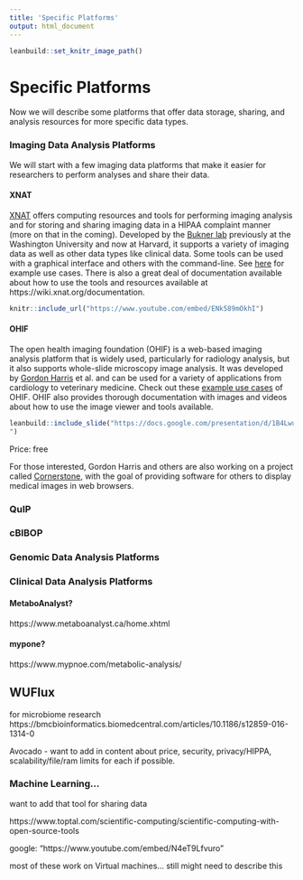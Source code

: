```yaml
---
title: 'Specific Platforms'
output: html_document
---
```


```r
leanbuild::set_knitr_image_path()
```

# Specific Platforms

Now we will describe some platforms that offer data storage, sharing, and analysis resources for more specific data types.

### Imaging Data Analysis Platforms

We will start with a few imaging data platforms that make it easier for researchers to perform analyses and share their data.

#### XNAT

[XNAT](https://www.xnat.org/about/) offers computing resources and tools for performing imaging analysis and for storing and sharing imaging data in a HIPAA complaint manner (more on that in the coming). Developed by the [Bukner lab](https://cnl.rc.fas.harvard.edu/) previously at the Washington University and now at Harvard, it supports a variety of imaging data as well as other data types like clinical data.  Some tools can be used with a graphical interface and others with the command-line. See [here](https://wiki.xnat.org/documentation/case-studies) for example use cases. There is also a great deal of documentation available about how to use the tools and resources available at https://wiki.xnat.org/documentation.

```r
knitr::include_url("https://www.youtube.com/embed/ENk589mOkhI")
```


#### OHIF

The open health imaging foundation (OHIF) is a web-based imaging analysis platform that is widely used, particularly for radiology analysis, but it also supports whole-slide microscopy image analysis. It was developed by [Gordon Harris](https://ohif.org/team/) et al. and can be used for a variety of applications from cardiology to veterinary medicine. Check out these [example use cases](https://ohif.org/examples) of OHIF. OHIF also provides thorough documentation with images and videos about how to use the image viewer and tools available.


```r
leanbuild::include_slide("https://docs.google.com/presentation/d/1B4LwuvgA6aUopOHEAbES1Agjy7Ex2IpVAoUIoBFbsq0/edit#slide=id.gfd8d3f477a_159_2
")
```

Price: free

For those interested, Gordon Harris and others are also working on a project called [Cornerstone](https://docs.cornerstonejs.org/), with the goal of providing software for others to display medical images in web browsers.

### QuIP

### cBIBOP

### Genomic Data Analysis Platforms


### 

### Clinical Data Analysis Platforms

#### MetaboAnalyst?
https://www.metaboanalyst.ca/home.xhtml

#### mypone?
https://www.mypnoe.com/metabolic-analysis/

## WUFlux

for microbiome research https://bmcbioinformatics.biomedcentral.com/articles/10.1186/s12859-016-1314-0

Avocado - want to add in content about price, security, privacy/HIPPA, scalability/file/ram limits for each if possible.

### Machine Learning... 
want to add that tool for sharing data


https://www.toptal.com/scientific-computing/scientific-computing-with-open-source-tools

google: "https://www.youtube.com/embed/N4eT9Lfvuro"

most of these work on Virtual machines... still might need to describe this
